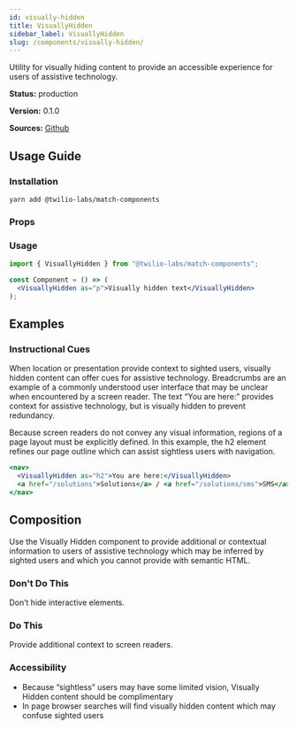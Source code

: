 ```yaml
---
id: visually-hidden
title: VisuallyHidden
sidebar_label: VisuallyHidden
slug: /components/visually-hidden/
---
```



Utility for visually hiding content to provide an accessible experience for users of assistive technology.

**Status:** production

**Version:** 0.1.0

**Sources:** [Github](https://github.com/twilio-labs/match/blob/main/packages/match-components/src/visually-hidden.tsx)

## Usage Guide

### Installation

```shell
yarn add @twilio-labs/match-components
```

### Props

<Props of="VisuallyHidden" />

### Usage

```jsx
import { VisuallyHidden } from "@twilio-labs/match-components";

const Component = () => (
  <VisuallyHidden as="p">Visually hidden text</VisuallyHidden>
);
```

## Examples

### Instructional Cues

When location or presentation provide context to sighted users, visually hidden content can offer cues for assistive technology. Breadcrumbs are an example of a commonly understood user interface that may be unclear when encountered by a screen reader. The text “You are here:” provides context for assistive technology, but is visually hidden to prevent redundancy.

Because screen readers do not convey any visual information, regions of a page layout must be explicitly defined. In this example, the h2 element refines our page outline which can assist sightless users with navigation.

```jsx live
<nav>
  <VisuallyHidden as="h2">You are here:</VisuallyHidden>
  <a href="/solutions">Solutions</a> / <a href="/solutions/sms">SMS</a>
</nav>
```

## Composition

Use the Visually Hidden component to provide additional or contextual information to users of assistive technology which may be inferred by sighted users and which you cannot provide with semantic HTML.

### Don't Do This

Don’t hide interactive elements.

### Do This

Provide additional context to screen readers.

### Accessibility

- Because “sightless” users may have some limited vision, Visually Hidden content should be complimentary
- In page browser searches will find visually hidden content which may confuse sighted users
